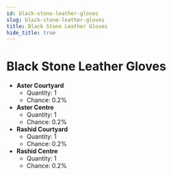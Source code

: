 ---
id: black-stone-leather-gloves
slug: black-stone-leather-gloves
title: Black Stone Leather Gloves
hide_title: true
---


# <ItemIcon iconId="703"/> Black Stone Leather Gloves
- **Aster Courtyard**
	- Quantity: 1
	- Chance: 0.2%
- **Aster Centre**
	- Quantity: 1
	- Chance: 0.2%
- **Rashid Courtyard**
	- Quantity: 1
	- Chance: 0.2%
- **Rashid Centre**
	- Quantity: 1
	- Chance: 0.2%

